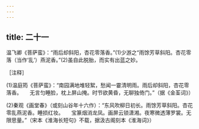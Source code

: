 ```yaml
---
---
---
```

title: 二十一
---




温飞卿《菩萨蛮》：“雨后却斜阳，杏花零落香。”(1)少游之“雨馀芳草斜阳。杏花零落（当作‘乱’）燕泥香。”(2)虽自此脱胎，而实有出蓝之妙。

［注释］

(1)温庭筠《菩萨蛮》：“南园满地堆轻絮，愁闻一霎清明雨。雨后却斜阳，杏花零落香。　　无言匀睡脸，枕上屏山掩。时节欲黄昏，无聊独倚门。”（据《金荃词》）

(2)秦观《画堂春》（或刻山谷年十六作）：“东风吹柳日初长。雨馀芳草斜阳。杏花零乱燕泥香。睡损红妆。　　宝篆烟消龙凤。画屏云锁潇湘。夜寒微透薄罗裳。无限思量。”（宋本《淮海长短句》不载，据汲古阁刻本《淮海词》）